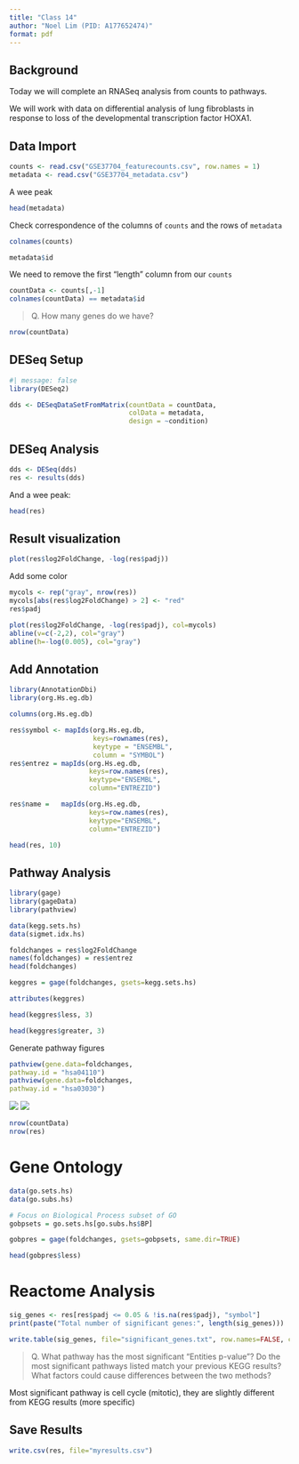 ```yaml
---
title: "Class 14"
author: "Noel Lim (PID: A177652474)"
format: pdf
---
```

## Background
Today we will complete an RNASeq analysis from counts to pathways.

We will work with data on differential analysis of lung fibroblasts in response to loss of the developmental transcription factor HOXA1.

## Data Import

```r
counts <- read.csv("GSE37704_featurecounts.csv", row.names = 1)
metadata <- read.csv("GSE37704_metadata.csv")
```

A wee peak
```r
head(metadata)
```
Check correspondence of the columns of `counts` and the rows of `metadata`

```r
colnames(counts)
```

```r
metadata$id
```

We need to remove the first "length" column from our `counts`

```r
countData <- counts[,-1]
colnames(countData) == metadata$id
```

> Q. How many genes do we have?

```r
nrow(countData)
```

## DESeq Setup

```r
#| message: false
library(DESeq2)
```

```r
dds <- DESeqDataSetFromMatrix(countData = countData,
                              colData = metadata,
                              design = ~condition)
```
                          

## DESeq Analysis

```r
dds <- DESeq(dds)
res <- results(dds)
```

And a wee peak:
```r
head(res)
```

## Result visualization

```r
plot(res$log2FoldChange, -log(res$padj))
```

Add some color

```r
mycols <- rep("gray", nrow(res))
mycols[abs(res$log2FoldChange) > 2] <- "red"
res$padj

plot(res$log2FoldChange, -log(res$padj), col=mycols)
abline(v=c(-2,2), col="gray")
abline(h=-log(0.005), col="gray")
```

## Add Annotation

```r
library(AnnotationDbi)
library(org.Hs.eg.db)

columns(org.Hs.eg.db)
```

```r
res$symbol <- mapIds(org.Hs.eg.db,
                     keys=rownames(res),
                     keytype = "ENSEMBL",
                     column = "SYMBOL")
res$entrez = mapIds(org.Hs.eg.db,
                    keys=row.names(res),
                    keytype="ENSEMBL",
                    column="ENTREZID")

res$name =   mapIds(org.Hs.eg.db,
                    keys=row.names(res),
                    keytype="ENSEMBL",
                    column="ENTREZID")

head(res, 10)
```

## Pathway Analysis
```r
library(gage)
library(gageData)
library(pathview)
```

```r
data(kegg.sets.hs)
data(sigmet.idx.hs)
```

```r
foldchanges = res$log2FoldChange
names(foldchanges) = res$entrez
head(foldchanges)
```

```r
keggres = gage(foldchanges, gsets=kegg.sets.hs)

attributes(keggres)
```

```r
head(keggres$less, 3)
```

```r
head(keggres$greater, 3)
```

Generate pathway figures
```r
pathview(gene.data=foldchanges, 
pathway.id = "hsa04110")
pathview(gene.data=foldchanges, 
pathway.id = "hsa03030")
```

![](hsa04110.pathview.png)
![](hsa03030.pathview.png)

```r
nrow(countData)
nrow(res)
```

# Gene Ontology

```r
data(go.sets.hs)
data(go.subs.hs)

# Focus on Biological Process subset of GO
gobpsets = go.sets.hs[go.subs.hs$BP]

gobpres = gage(foldchanges, gsets=gobpsets, same.dir=TRUE)
```

```r
head(gobpres$less)
```

# Reactome Analysis
```r
sig_genes <- res[res$padj <= 0.05 & !is.na(res$padj), "symbol"]
print(paste("Total number of significant genes:", length(sig_genes)))
```

```r
write.table(sig_genes, file="significant_genes.txt", row.names=FALSE, col.names=FALSE, quote=FALSE)
```

> Q. What pathway has the most significant “Entities p-value”? Do the most significant pathways listed match your previous KEGG results? What factors could cause differences between the two methods?

Most significant pathway is cell cycle (mitotic), they are slightly different from KEGG results (more specific)

## Save Results

```r
write.csv(res, file="myresults.csv")
```

